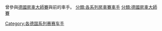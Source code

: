 曾參與[[德國房車大師賽|德國房車大師賽]]與前{{le|德國房車錦標賽|Deutsche Tourenwagen Meisterschaft}}的車手。
{{Commons cat|DTM drivers}}
[[分類:各系列房車賽車手|分類:各系列房車賽車手]]
[[分類:德國房車大師賽|分類:德國房車大師賽]]
[[Category:各德国系列赛赛车手|Category:各德国系列赛赛车手]]